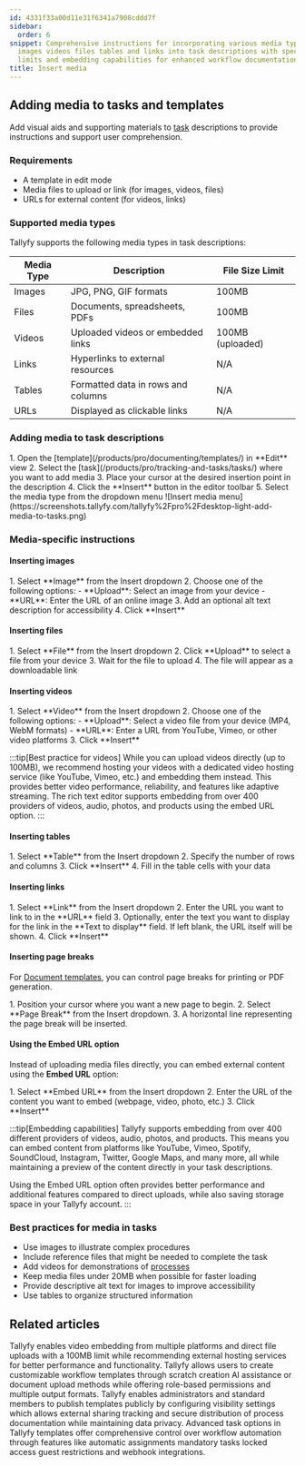 ```yaml
---
id: 4331f33a00d11e31f6341a7908cddd7f
sidebar:
  order: 6
snippet: Comprehensive instructions for incorporating various media types including
  images videos files tables and links into task descriptions with specific file size
  limits and embedding capabilities for enhanced workflow documentation.
title: Insert media
---
```



## Adding media to tasks and templates

Add visual aids and supporting materials to [task](/products/pro/tracking-and-tasks/tasks/) descriptions to provide instructions and support user comprehension.

### Requirements
- A template in edit mode
- Media files to upload or link (for images, videos, files)
- URLs for external content (for videos, links)

### Supported media types

Tallyfy supports the following media types in task descriptions:

| Media Type | Description | File Size Limit |
|------------|-------------|----------------|
| Images | JPG, PNG, GIF formats | 100MB |
| Files | Documents, spreadsheets, PDFs | 100MB |
| Videos | Uploaded videos or embedded links | 100MB (uploaded) |
| Links | Hyperlinks to external resources | N/A |
| Tables | Formatted data in rows and columns | N/A |
| URLs | Displayed as clickable links | N/A |

### Adding media to task descriptions

<Steps>
1. Open the [template](/products/pro/documenting/templates/) in **Edit** view
2. Select the [task](/products/pro/tracking-and-tasks/tasks/) where you want to add media
3. Place your cursor at the desired insertion point in the description
4. Click the **Insert** button in the editor toolbar
5. Select the media type from the dropdown menu
   ![Insert media menu](https://screenshots.tallyfy.com/tallyfy%2Fpro%2Fdesktop-light-add-media-to-tasks.png)
</Steps>

### Media-specific instructions

#### Inserting images
<Steps>
1. Select **Image** from the Insert dropdown
2. Choose one of the following options:
   - **Upload**: Select an image from your device
   - **URL**: Enter the URL of an online image
3. Add an optional alt text description for accessibility
4. Click **Insert**
</Steps>

#### Inserting files
<Steps>
1. Select **File** from the Insert dropdown
2. Click **Upload** to select a file from your device
3. Wait for the file to upload
4. The file will appear as a downloadable link
</Steps>

#### Inserting videos
<Steps>
1. Select **Video** from the Insert dropdown
2. Choose one of the following options:
   - **Upload**: Select a video file from your device (MP4, WebM formats)
   - **URL**: Enter a URL from YouTube, Vimeo, or other video platforms
3. Click **Insert**
</Steps>

:::tip[Best practice for videos]
While you can upload videos directly (up to 100MB), we recommend hosting your videos with a dedicated video hosting service (like YouTube, Vimeo, etc.) and embedding them instead. This provides better video performance, reliability, and features like adaptive streaming. The rich text editor supports embedding from over 400 providers of videos, audio, photos, and products using the embed URL option.
:::

#### Inserting tables
<Steps>
1. Select **Table** from the Insert dropdown
2. Specify the number of rows and columns
3. Click **Insert**
4. Fill in the table cells with your data
</Steps>

#### Inserting links
<Steps>
1. Select **Link** from the Insert dropdown
2. Enter the URL you want to link to in the **URL** field
3. Optionally, enter the text you want to display for the link in the **Text to display** field. If left blank, the URL itself will be shown.
4. Click **Insert**
</Steps>

#### Inserting page breaks

For [Document templates](/products/pro/documenting/documents/), you can control page breaks for printing or PDF generation.

<Steps>
1. Position your cursor where you want a new page to begin.
2. Select **Page Break** from the Insert dropdown.
3. A horizontal line representing the page break will be inserted.
</Steps>

#### Using the Embed URL option

Instead of uploading media files directly, you can embed external content using the **Embed URL** option:

<Steps>
1. Select **Embed URL** from the Insert dropdown
2. Enter the URL of the content you want to embed (webpage, video, photo, etc.)
3. Click **Insert**
</Steps>

:::tip[Embedding capabilities]
Tallyfy supports embedding from over 400 different providers of videos, audio, photos, and products. This means you can embed content from platforms like YouTube, Vimeo, Spotify, SoundCloud, Instagram, Twitter, Google Maps, and many more, all while maintaining a preview of the content directly in your task descriptions.

Using the Embed URL option often provides better performance and additional features compared to direct uploads, while also saving storage space in your Tallyfy account.
:::

### Best practices for media in tasks
- Use images to illustrate complex procedures
- Include reference files that might be needed to complete the task
- Add videos for demonstrations of [processes](/products/pro/tracking-and-tasks/processes/)
- Keep media files under 20MB when possible for faster loading
- Provide descriptive alt text for images to improve accessibility
- Use tables to organize structured information


## Related articles
<CardGrid>
<LinkTitleCard header="<b>Edit Task > Add videos to a task</b>" href="/products/pro/tracking-and-tasks/tasks/edit-task/how-can-i-add-videos-to-my-tallyfy-process/" > Tallyfy enables video embedding from multiple platforms and direct file uploads with a 100MB limit while recommending external hosting services for better performance and functionality. </LinkTitleCard>
<LinkTitleCard header="<b>Templates > Create a template</b>" href="/products/pro/documenting/templates/create-template/" > Tallyfy allows users to create customizable workflow templates through scratch creation AI assistance or document upload methods while offering role-based permissions and multiple output formats. </LinkTitleCard>
<LinkTitleCard header="<b>Templates > Publish a template</b>" href="/products/pro/documenting/templates/how-to-make-my-tallyfy-template-public/" > Tallyfy enables administrators and standard members to publish templates publicly by configuring visibility settings which allows external sharing tracking and secure distribution of process documentation while maintaining data privacy. </LinkTitleCard>
<LinkTitleCard header="<b>Tasks > Advanced tab</b>" href="/products/pro/tracking-and-tasks/tasks/how-can-i-utilize-tallyfys-advanced-tab-features/" > Advanced task options in Tallyfy templates offer comprehensive control over workflow automation through features like automatic assignments mandatory tasks locked access guest restrictions and webhook integrations. </LinkTitleCard>
</CardGrid>